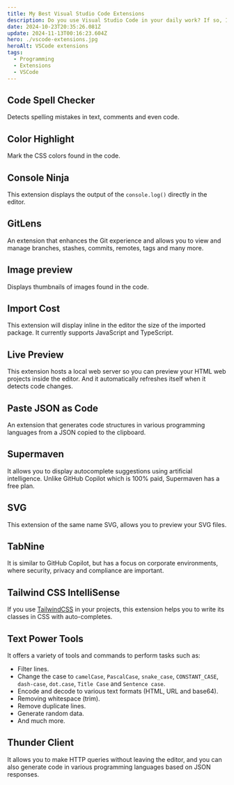 ```yaml
---
title: My Best Visual Studio Code Extensions
description: Do you use Visual Studio Code in your daily work? If so, I recommend these extensions that could improve your productivity.
date: 2024-10-23T20:35:26.081Z
update: 2024-11-13T00:16:23.604Z
hero: ./vscode-extensions.jpg
heroAlt: VSCode extensions
tags:
  - Programming
  - Extensions
  - VSCode
---
```


## Code Spell Checker

<LinkPreview id="https://marketplace.visualstudio.com/items?itemName=streetsidesoftware.code-spell-checker" />

Detects spelling mistakes in text, comments and even code.

## Color Highlight

<LinkPreview id="https://marketplace.visualstudio.com/items?itemName=naumovs.color-highlight" />

Mark the CSS colors found in the code.

## Console Ninja

<LinkPreview id="https://marketplace.visualstudio.com/items?itemName=WallabyJs.console-ninja" />

This extension displays the output of the `console.log()` directly in the editor.

## GitLens

<LinkPreview id="https://marketplace.visualstudio.com/items?itemName=eamodio.gitlens" />

An extension that enhances the Git experience and allows you to view and manage branches, stashes, commits, remotes, tags and many more.

## Image preview

<LinkPreview id="https://marketplace.visualstudio.com/items?itemName=kisstkondoros.vscode-gutter-preview" />

Displays thumbnails of images found in the code.

## Import Cost

<LinkPreview id="https://marketplace.visualstudio.com/items?itemName=wix.vscode-import-cost" />

This extension will display inline in the editor the size of the imported package. It currently supports JavaScript and TypeScript.

## Live Preview

<LinkPreview id="https://marketplace.visualstudio.com/items?itemName=ms-vscode.live-server" />

This extension hosts a local web server so you can preview your HTML web projects inside the editor. And it automatically refreshes itself when it detects code changes.

## Paste JSON as Code

<LinkPreview id="https://marketplace.visualstudio.com/items?itemName=quicktype.quicktype" />

An extension that generates code structures in various programming languages from a JSON copied to the clipboard.

## Supermaven

<LinkPreview id="https://marketplace.visualstudio.com/items?itemName=supermaven.supermaven" />

It allows you to display autocomplete suggestions using artificial intelligence. Unlike GitHub Copilot which is 100% paid, Supermaven has a free plan.

## SVG

<LinkPreview id="https://marketplace.visualstudio.com/items?itemName=jock.svg" />

This extension of the same name SVG, allows you to preview your SVG files.

## TabNine

<LinkPreview id="https://marketplace.visualstudio.com/items?itemName=TabNine.tabnine-vscode" />

It is similar to GitHub Copilot, but has a focus on corporate environments, where security, privacy and compliance are important.

## Tailwind CSS IntelliSense

<LinkPreview id="https://marketplace.visualstudio.com/items?itemName=bradlc.vscode-tailwindcss" />

If you use [TailwindCSS](https://tailwindcss.com) in your projects, this extension helps you to write its classes in CSS with auto-completes.

## Text Power Tools

<LinkPreview id="https://marketplace.visualstudio.com/items?itemName=qcz.text-power-tools" />

It offers a variety of tools and commands to perform tasks such as:

* Filter lines.
* Change the case to `camelCase`, `PascalCase`, `snake_case`, `CONSTANT_CASE`, `dash-case`, `dot.case`, `Title Case` and `Sentence case`.
* Encode and decode to various text formats (HTML, URL and base64).
* Removing whitespace (trim).
* Remove duplicate lines.
* Generate random data.
* And much more.

## Thunder Client

<LinkPreview id="https://marketplace.visualstudio.com/items?itemName=rangav.vscode-thunder-client" />

It allows you to make HTTP queries without leaving the editor, and you can also generate code in various programming languages based on JSON responses.
